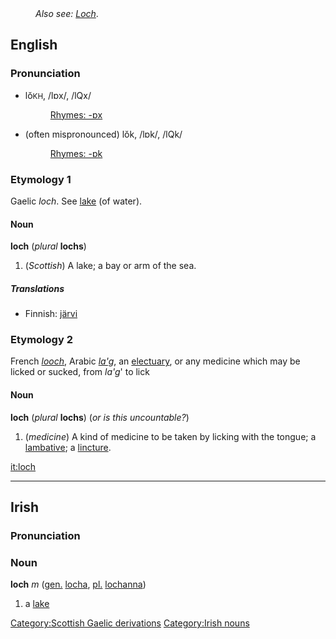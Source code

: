 {{wikipedia}}
:''Also see: [[Loch]]''.

==English==
===Pronunciation===
*lŏ<small>KH</small>, /lɒx/, /lQx/
*:[[Rhymes:English:-ɒx|Rhymes: -ɒx]]
*(often mispronounced) lŏk, /lɒk/, /lQk/
*:[[Rhymes:English:-ɒk|Rhymes: -ɒk]]

===Etymology 1===
Gaelic ''loch''. See [[lake]] (of water).

====Noun====
'''loch''' (''plural'' '''lochs''')

#(''Scottish'') A lake; a bay or arm of the sea.

=====Translations=====
*Finnish: [[järvi]]

===Etymology 2===
French ''[[looch]]'', Arabic ''[[la'g]]'', an [[electuary]], or any medicine which may be licked or sucked, from ''la'g''' to lick

====Noun====
'''loch''' (''plural'' '''lochs''') (''or is this uncountable?'')
#(''medicine'') A kind of medicine to be taken by licking with the tongue; a [[lambative]]; a [[lincture]].

[[it:loch]]
[[Category:Scottish Gaelic derivations]]

----
==Irish==
===Pronunciation===
{{IPA|[lox]}}
===Noun===
'''loch''' ''m'' ([[genitive|gen.]] [[locha]], [[plural|pl.]] [[lochanna]])
#a [[lake]]

[[Category:Irish nouns]]